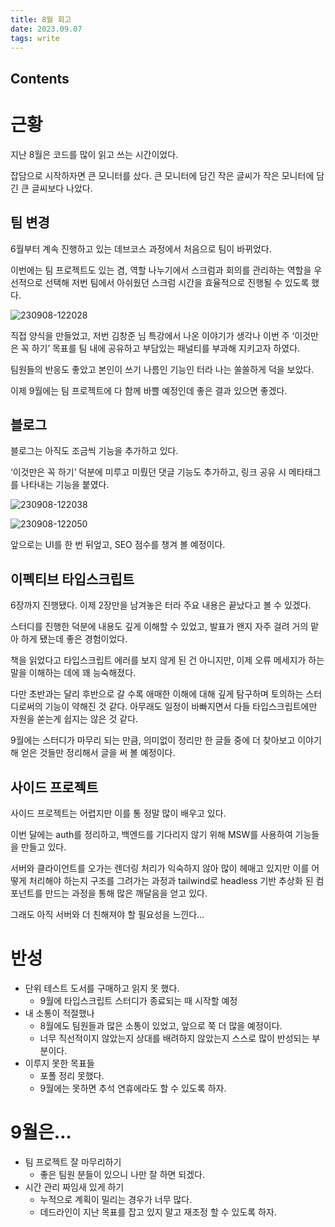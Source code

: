 ```yaml
---
title: 8월 회고
date: 2023.09.07
tags: write
---
```


## Contents

# 근황

지난 8월은 코드를 많이 읽고 쓰는 시간이었다.

잡담으로 시작하자면 큰 모니터를 샀다. 큰 모니터에 담긴 작은 글씨가 작은 모니터에 담긴 큰 글씨보다 나았다.

## 팀 변경

6월부터 계속 진행하고 있는 데브코스 과정에서 처음으로 팀이 바뀌었다.

이번에는 팀 프로젝트도 있는 겸, 역할 나누기에서 스크럼과 회의를 관리하는 역할을 우선적으로 선택해 저번 팀에서 아쉬웠던 스크럼 시간을 효율적으로 진행될 수 있도록 했다.

![230908-122028](/posts/8월_회고/230908-122028.png)

직접 양식을 만들었고, 저번 김창준 님 특강에서 나온 이야기가 생각나 이번 주 ‘이것만은 꼭 하기’ 목표를 팀 내에 공유하고 부담있는 패널티를 부과해 지키고자 하였다.

팀원들의 반응도 좋았고 본인이 쓰기 나름인 기능인 터라 나는 쏠쏠하게 덕을 보았다.

이제 9월에는 팀 프로젝트에 다 함께 바쁠 예정인데 좋은 결과 있으면 좋겠다.

## 블로그

블로그는 아직도 조금씩 기능을 추가하고 있다.

‘이것만은 꼭 하기’ 덕분에 미루고 미뤘던 댓글 기능도 추가하고, 링크 공유 시 메타태그를 나타내는 기능을 붙였다.

![230908-122038](/posts/8월_회고/230908-122038.png)

![230908-122050](/posts/8월_회고/230908-122050.png)

앞으로는 UI를 한 번 뒤엎고, SEO 점수를 챙겨 볼 예정이다.

## 이펙티브 타입스크립트

6장까지 진행됐다. 이제 2장만을 남겨놓은 터라 주요 내용은 끝났다고 볼 수 있겠다.

스터디를 진행한 덕분에 내용도 깊게 이해할 수 있었고, 발표가 왠지 자주 걸려 거의 맡아 하게 됐는데 좋은 경험이었다.

책을 읽었다고 타입스크립트 에러를 보지 않게 된 건 아니지만, 이제 오류 메세지가 하는 말을 이해하는 데에 꽤 능숙해졌다.

다만 초반과는 달리 후반으로 갈 수록 애매한 이해에 대해 깊게 탐구하며 토의하는 스터디로써의 기능이 약해진 것 같다. 아무래도 일정이 바빠지면서 다들 타입스크립트에만 자원을 쏟는게 쉽지는 않은 것 같다.

9월에는 스터디가 마무리 되는 만큼, 의미없이 정리만 한 글들 중에 더 찾아보고 이야기 해 얻은 것들만 정리해서 글을 써 볼 예정이다.

## 사이드 프로젝트

사이드 프로젝트는 어렵지만 이를 통 정말 많이 배우고 있다.

이번 달에는 auth를 정리하고, 백엔드를 기다리지 않기 위해 MSW를 사용하여 기능들을 만들고 있다.

서버와 클라이언트를 오가는 렌더링 처리가 익숙하지 않아 많이 헤매고 있지만 이를 어떻게 처리해야 하는지 구조를 그려가는 과정과 tailwind로 headless 기반 추상화 된 컴포넌트를 만드는 과정을 통해 많은 깨달음을 얻고 있다.

그래도 아직 서버와 더 친해져야 할 필요성을 느낀다…

# 반성

- 단위 테스트 도서를 구매하고 읽지 못 했다.
  - 9월에 타입스크립트 스터디가 종료되는 때 시작할 예정
- 내 소통이 적절했나
  - 8월에도 팀원들과 많은 소통이 있었고, 앞으로 쭉 더 많을 예정이다.
  - 너무 직선적이지 않았는지 상대를 배려하지 않았는지 스스로 많이 반성되는 부분이다.
- 이루지 못한 목표들
  - 포폴 정리 못했다.
  - 9월에는 못하면 추석 연휴에라도 할 수 있도록 하자.

# 9월은…

- 팀 프로젝트 잘 마무리하기
  - 좋은 팀원 분들이 있으니 나만 잘 하면 되겠다.
- 시간 관리 짜임새 있게 하기
  - 누적으로 계획이 밀리는 경우가 너무 많다.
  - 데드라인이 지난 목표를 잡고 있지 말고 재조정 할 수 있도록 하자.
